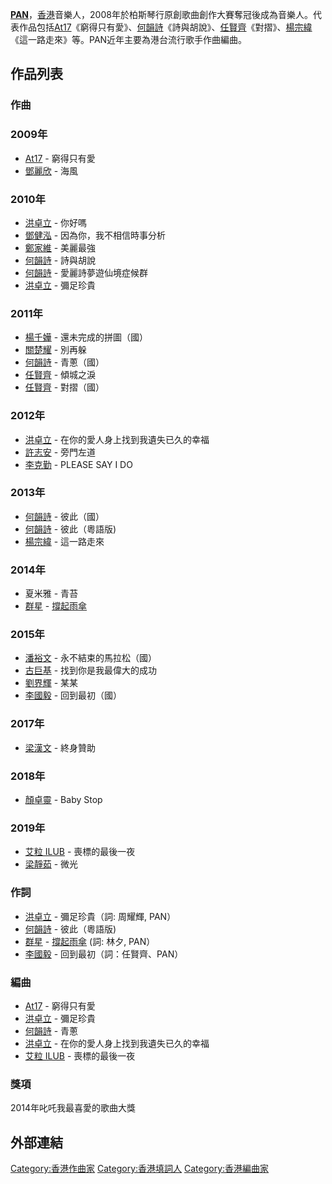 {{blpunsourced|time=2014-10-09T13:32:01+00:00}}
{{藝人
| 姓名 = PAN
| 出生地點 = {{BHKG}}
| 國籍 = {{CNHK}}
| 類型 = 作曲家
}}
{{bd|||}}'''[[PAN|PAN]]'''，[[香港|香港]]音樂人，2008年於柏斯琴行原創歌曲創作大賽奪冠後成為音樂人。代表作品包括[[At17|At17]]《窮得只有愛》、[[何韻詩|何韻詩]]《詩與胡說》、[[任賢齊|任賢齊]]《對摺》、[[楊宗緯|楊宗緯]]《這一路走來》等。PAN近年主要為港台流行歌手作曲編曲。

==作品列表==

=== 作曲 ===
===2009年===
{{col-start}}
{{col-2}}
*[[At17|At17]] - 窮得只有愛
*[[鄧麗欣|鄧麗欣]] - 海風
{{col-end}}

===2010年===
{{col-start}}
{{col-2}}
*[[洪卓立|洪卓立]] - 你好嗎
*[[鄧健泓|鄧健泓]] - 因為你，我不相信時事分析
*[[鄭家維|鄭家維]] - 美麗最強
*[[何韻詩|何韻詩]] - 詩與胡說
*[[何韻詩|何韻詩]] - 愛麗詩夢遊仙境症候群
*[[洪卓立|洪卓立]] - 彌足珍貴
{{col-end}}

===2011年===
{{col-start}}
{{col-2}}
*[[楊千嬅|楊千嬅]] - 還未完成的拼圖（國）
*[[關楚耀|關楚耀]] - 別再躲
*[[何韻詩|何韻詩]] - 青蔥（國）
*[[任賢齊|任賢齊]] - 傾城之淚
*[[任賢齊|任賢齊]] - 對摺（國）
{{col-end}}

===2012年===
{{col-start}}
{{col-2}}
*[[洪卓立|洪卓立]] - 在你的愛人身上找到我遺失已久的幸福
*[[許志安|許志安]] - 旁門左道
*[[李克勤|李克勤]] - PLEASE SAY I DO
{{col-end}}

===2013年===
{{col-start}}
{{col-2}}
*[[何韻詩|何韻詩]] - 彼此（國）
*[[何韻詩|何韻詩]] - 彼此（粵語版)
*[[楊宗緯|楊宗緯]] - 這一路走來
{{col-end}}

===2014年===
{{col-start}}
{{col-2}}
*夏米雅 - 青苔
*[[群星|群星]] - [[撐起雨傘|撐起雨傘]]

===2015年===
{{col-start}}
{{col-2}}
*[[潘裕文|潘裕文]] - 永不結束的馬拉松（國）
*[[古巨基|古巨基]] - 找到你是我最偉大的成功
*[[劉界輝|劉界輝]] - 某某
*[[李國毅|李國毅]] - 回到最初（國）
{{col-end}}

===2017年===
{{col-start}}
{{col-2}}
*[[梁漢文|梁漢文]] - 終身贊助
{{col-end}}

===2018年===
{{col-start}}
{{col-2}}
*[[顏卓靈|顏卓靈]] - Baby Stop
{{col-end}}

===2019年===
{{col-start}}
{{col-2}}
*[[艾粒_ILUB|艾粒 ILUB]] - 喪標的最後一夜
*[[梁靜茹|梁靜茹]] - 微光
{{col-end}}

=== 作詞 ===
*[[洪卓立|洪卓立]] - 彌足珍貴（詞: 周耀輝, PAN）
*[[何韻詩|何韻詩]] - 彼此（粵語版)
*[[群星|群星]] - [[撐起雨傘|撐起雨傘]] (詞: 林夕, PAN）
*[[李國毅|李國毅]] - 回到最初（詞：任賢齊、PAN）

=== 編曲 ===
*[[At17|At17]] - 窮得只有愛
*[[洪卓立|洪卓立]] - 彌足珍貴
*[[何韻詩|何韻詩]] - 青蔥
*[[洪卓立|洪卓立]] - 在你的愛人身上找到我遺失已久的幸福
*[[艾粒_ILUB|艾粒 ILUB]] - 喪標的最後一夜

=== 獎項 ===
2014年叱吒我最喜愛的歌曲大獎


==外部連結==
{{Commonscat|Pan}}

[[Category:香港作曲家|Category:香港作曲家]]
[[Category:香港填詞人|Category:香港填詞人]]
[[Category:香港編曲家|Category:香港編曲家]]